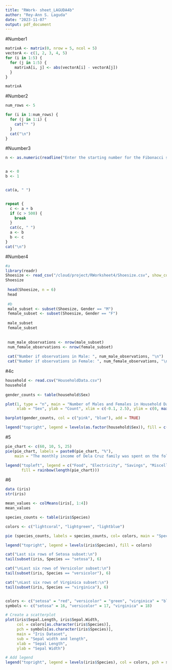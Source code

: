 ```yaml
---
title: "RWork- sheet_LAGUDA4b"
author: "Rey-Ann S. Laguda"
date: "2023-11-07"
output: pdf_document
---
```

#Number1
``` r
matrixA <- matrix(0, nrow = 5, ncol = 5)
vectorA <- c(1, 2, 3, 4, 5)
for (i in 1:5) {
  for (j in 1:5) {
    matrixA[i, j] <- abs(vectorA[i] - vectorA[j])
  }
}

matrixA

```

#Number2
``` r
num_rows <- 5

for (i in 1:num_rows) {
  for (j in 1:i) {
    cat("* ")
  }
  cat("\n")
}


```

#Nuumber3
``` r

n <- as.numeric(readline("Enter the starting number for the Fibonacci sequence: "))


a <- 0
b <- 1


cat(a, " ")


repeat {
  c <- a + b
  if (c > 500) {
    break
  }
  cat(c, " ")
  a <- b
  b <- c
}
cat("\n")

```

#Number4
``` r
#a
library(readr)
Shoesize <- read_csv("/cloud/project/RWorksheet4/Shoesize.csv", show_col_types = FALSE)
Shoesize
 
 head(Shoesize, n = 6)
 head
 
 #b
 male_subset <- subset(Shoesize, Gender == "M")
 female_subset <- subset(Shoesize, Gender == "F")
 
 male_subset
 female_subset
 
 
 num_male_observations <- nrow(male_subset)
 num_female_observations <- nrow(female_subset)
 
 cat("Number if observations in Male: ", num_male_observations, "\n")
 cat("Number if observations in Female: ", num_female_observations, "\n")
```

#4c
``` r
household <- read.csv("HouseholdData.csv")
household
 
gender_counts <- table(household$Sex)

plot(1, type = "n", main = "Number of Males and Females in Household Data",
     xlab = "Sex", ylab = "Count", xlim = c(-0.1, 2.5), ylim = c(0, max(gender_counts)))

barplot(gender_counts, col = c("pink", "blue"), add = TRUE)

legend("topright", legend = levels(as.factor(household$Sex)), fill = c("pink", "blue"))
```

#5
``` r
pie_chart <- c(60, 10, 5, 25)
pie(pie_chart, labels = paste0(pie_chart, "%"),
    main = "The monthly income of Dela Cruz family was spent on the following: ", col = rainbow(length(pie_chart)))

legend("topleft", legend = c("Food", "Electricity", "Savings", "Miscellaneous"),
       fill = rainbow(length(pie_chart)))

```

#6 
``` r
data (iris)
str(iris)

mean_values <- colMeans(iris[, 1:4])
mean_values

species_counts <- table(iris$Species)

colors <- c("lightcoral", "lightgreen", "lightblue")

pie (species_counts, labels = species_counts, col= colors, main = "Species Distribution")

legend("topright", legend = levels(iris$Species), fill = colors)

cat("Last six rows of Setosa subset:\n")
tail(subset(iris, Species == "setosa"), 6)

cat("\nLast six rows of Versicolor subset:\n")
tail(subset(iris, Species == "versicolor"), 6)

cat("\nLast six rows of Virginica subset:\n")
tail(subset(iris, Species == "virginica"), 6)


colors <- c("setosa" = "red", "versicolor" = "green", "virginica" = "blue")
symbols <- c("setosa" = 16, "versicolor" = 17, "virginica" = 18)

# Create a scatterplot
plot(iris$Sepal.Length, iris$Sepal.Width,
     col = colors[as.character(iris$Species)],
     pch = symbols[as.character(iris$Species)],
     main = "Iris Dataset",
     sub = "Sepal width and length",
     xlab = "Sepal Length",
     ylab = "Sepal Width")

# Add legend
legend("topright", legend = levels(iris$Species), col = colors, pch = symbols)
```

